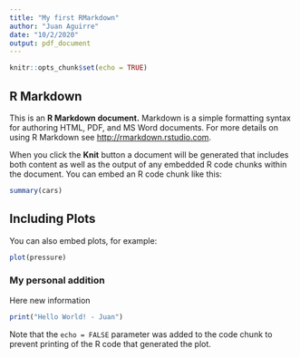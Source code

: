 ```yaml
---
title: "My first RMarkdown"
author: "Juan Aguirre"
date: "10/2/2020"
output: pdf_document
---
```


```r
knitr::opts_chunk$set(echo = TRUE)
```

## R Markdown

This is an **R Markdown document.** Markdown is a simple formatting syntax for authoring HTML, PDF, and MS Word documents. For more details on using R Markdown see <http://rmarkdown.rstudio.com>.

When you click the **Knit** button a document will be generated that includes both content as well as the output of any embedded R code chunks within the document. You can embed an R code chunk like this:

```r
summary(cars)
```

## Including Plots

You can also embed plots, for example:

```r
plot(pressure)
```

### My personal addition
Here new information
```r
print("Hello World! - Juan")
```

Note that the `echo = FALSE` parameter was added to the code chunk to prevent printing of the R code that generated the plot.
